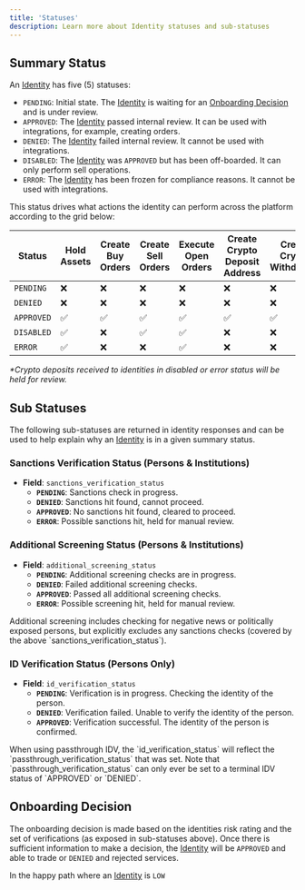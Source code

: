 ```yaml
---
title: 'Statuses'
description: Learn more about Identity statuses and sub-statuses
---
```



## Summary Status
An [Identity](/api-reference/endpoints/identity/create-identity) has five (5) statuses:

- `PENDING`: Initial state. The [Identity](/api-reference/endpoints/identity/create-identity) is waiting for an [Onboarding Decision](/guides/identity/statuses#onboarding-decision) and is under review.
- `APPROVED`: The [Identity](/api-reference/endpoints/identity/create-identity) passed internal review. It can be used with integrations, for example, creating orders.
- `DENIED`: The [Identity](/api-reference/endpoints/identity/create-identity) failed internal review. It cannot be used with integrations.
- `DISABLED`: The [Identity](/api-reference/endpoints/identity/create-identity) was `APPROVED` but has been off-boarded. It can only perform sell operations.
- `ERROR`: The [Identity](/api-reference/endpoints/identity/create-identity) has been frozen for compliance reasons. It cannot be used with integrations.

This status drives what actions the identity can perform across the platform according to the grid below: 

| Status   | Hold Assets | Create Buy Orders | Create Sell Orders | Execute Open Orders | Create Crypto Deposit Address | Create Crypto Withdrawal | Receive Crypto Deposits |
|----------|-------------|-------------------|---------------------|----------------------|-------------------------------|--------------------------|--------------------------|
| `PENDING`  | ❌          | ❌                | ❌                  | ❌                   | ❌                            | ❌                       | ❌                       |
| `DENIED`   | ❌          | ❌                | ❌                  | ❌                   | ❌                            | ❌                       | ❌                       |
| `APPROVED` | ✅          | ✅                | ✅                  | ✅                   | ✅                            | ✅                       | ✅                       |
| `DISABLED` | ✅          | ❌                | ✅                  | ✅                   | ❌                            | ❌                       | ❌*                      |
| `ERROR`    | ✅          | ❌                | ❌                  | ✅                   | ❌                            | ❌                       | ❌*                      |

_*Crypto deposits received to identities in disabled or error status will be held for review._

## Sub Statuses

The following sub-statuses are returned in identity responses and can be used to help explain why an [Identity](/api-reference/endpoints/identity/create-identity) is in a given summary status.

### Sanctions Verification Status (Persons & Institutions)
- **Field**: `sanctions_verification_status`
  - **`PENDING`**: Sanctions check in progress.
  - **`DENIED`**: Sanctions hit found, cannot proceed.
  - **`APPROVED`**: No sanctions hit found, cleared to proceed.
  - **`ERROR`**: Possible sanctions hit, held for manual review.

### Additional Screening Status (Persons & Institutions)
- **Field**: `additional_screening_status`
  - **`PENDING`**: Additional screening checks are in progress.
  - **`DENIED`**: Failed additional screening checks.
  - **`APPROVED`**: Passed all additional screening checks.
  - **`ERROR`**: Possible screening hit, held for manual review.

<Tip>
Additional screening includes checking for negative news or politically exposed persons, but explicitly excludes any sanctions checks (covered by the above `sanctions_verification_status`).
</Tip>

### ID Verification Status (Persons Only)
- **Field**: `id_verification_status`
  - **`PENDING`**: Verification is in progress. Checking the identity of the person.
  - **`DENIED`**: Verification failed. Unable to verify the identity of the person.
  - **`APPROVED`**: Verification successful. The identity of the person is confirmed.

<Tip>
When using passthrough IDV, the `id_verification_status` will reflect the `passthrough_verification_status` that was set. Note 
that `passthrough_verification_status` can only ever be set to a terminal IDV status of `APPROVED` or `DENIED`.
</Tip>


## Onboarding Decision
The onboarding decision is made based on the identities risk rating and the set of verifications (as exposed in sub-statuses above).
Once there is sufficient information to make a decision, the [Identity](/api-reference/endpoints/identity/create-identity) will be `APPROVED` and able to trade or `DENIED` and rejected services.

In the happy path where an [Identity](/api-reference/endpoints/identity/create-identity) is `LOW`
